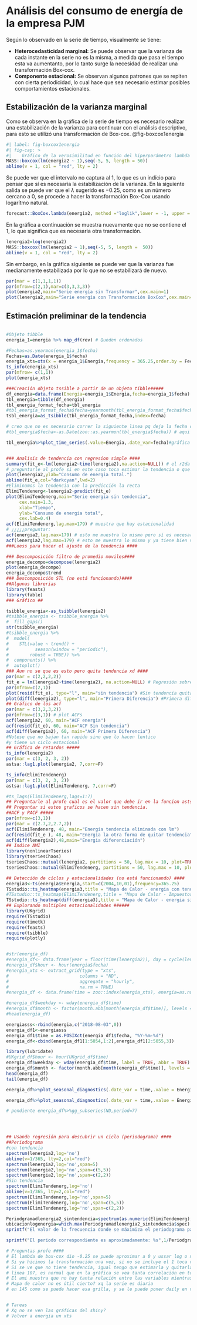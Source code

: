 # Análisis del consumo de energía de la empresa PJM

Según lo observado en la serie de tiempo, visualmente se tiene:

-   **Heterocedasticidad marginal:** Se puede observar que la varianza de cada instante en la serie no es la misma, a medida que pasa el tiempo esta va aumentanto, por lo tanto surge la necesidad de realizar una transformación Box-cox.
-   **Componente estacional:** Se observan algunos patrones que se repiten con cierta periodicidad, lo cual hace que sea necesario estimar posibles comportamientos estacionales.

## Estabilización de la varianza marginal

Como se observa en la gráfica de la serie de tiempo es necesario realizar una estabilización de la varianza para continuar con el análisis descriptivo, para esto se utilizó una transformación de Box-cox. @fig-boxcox1energia

```r
#| label: fig-boxcox1energia
#| fig-cap: >
#|    Gráfico de la verosimilitud en función del hiperparámetro lambda
MASS::boxcox(lm(energia2 ~ 1),seq(-5, 5, length = 50))
abline(v = 1, col = "red", lty = 2)
```

Se puede ver que el intervalo no captura al 1, lo que es un indício para pensar que sí es necesaria la estabilización de la varianza. En la siguiente salida se puede ver que el $\lambda$ sugerido es $-0.25$, como es un número cercano a $0$, se procede a hacer la transformación Box-Cox usando logarítmo natural.

```r
forecast::BoxCox.lambda(energia2, method ="loglik",lower = -1, upper = 3)
```

En la gráfica a continuación se muestra nuevamente que no se contiene el 1, lo que significa que es necesaria otra transformación.  

```r
lenergia2=log(energia2)
MASS::boxcox(lm(lenergia2 ~ 1),seq(-5, 5, length =  50))
abline(v = 1, col = "red", lty = 2)
```

Sin embargo, en la gráfica siguiente se puede ver que la varianza fue medianamente estabilizada por lo que no se estabilizará de nuevo.
```r
par(mar = c(1,1,1,1))
par(mfrow=c(2,1),mar=c(3,3,3,3))
plot(energia2,main="Serie energía sin Transformar",cex.main=1)
plot(lenergia2,main="Serie energía con Transformación BoxCox",cex.main=1)
```

## Estimación preliminar de la tendencia



```r

```

```r
#Objeto tibble
energia_1=energia %>% map_df(rev) # Queden ordenados

#Fechas=as.yearmon(energia_1$fecha)
Fechas=as.Date(energia_1$fecha)
energia_xts=xts(x = energia_1$Energia,frequency = 365.25,order.by = Fechas)
ts_info(energia_xts)
par(mfrow= c(1,1))
plot(energia_xts)

###Creación objeto tssible a partir de un objeto tibble#####
df_energia=data.frame(Energia=energia_1$Energia,fecha=energia_1$fecha)
tbl_energia=tibble(df_energia)
tbl_energia_format_fecha=tbl_energia
#tbl_energia_format_fecha$fecha=yearmonth(tbl_energia_format_fecha$fecha)
tsbl_energia=as_tsibble(tbl_energia_format_fecha,index=fecha)

# creo que no es necesario correr la siguiente linea pq deja la fecha como en meses
#tbl_energia$fecha<-as.Date(zoo::as.yearmon(tbl_energia$fecha)) # aqui me lo deja por mes - esto no!!!!

tbl_energia%>%plot_time_series(.value=Energia,.date_var=fecha)#gráfica timetk


### Analisis de tendencia con regresion simple ####
summary(fit_e<-lm(lenergia2~time(lenergia2),na.action=NULL)) # el r2da chiquitico, tal vez no haya tendencia 
# preguntarle al profe si en este caso toca estimar la tendencia o que
plot(lenergia2,ylab="Consumo de energia total.") 
abline(fit_e,col="darkcyan",lwd=2)
#Eliminamos la tendencia con la predicción la recta
ElimiTendenerg<-lenergia2-predict(fit_e)
plot(ElimiTendenerg,main="Serie energia sin tendencia",
     cex.main=1.3,
     xlab="Tiempo",
     ylab="Consumo de energia total",
     cex.lab=0.4)
acf(ElimiTendenerg,lag.max=179) # muestra que hay estacionalidad
# ¿¿¿¿¿preguntar:
acf(energia2,lag.max=179) # esto me muestra lo mismo pero sí es necesario estabilizar la varianza 
acf(lenergia2,lag.max=179) # esto me muestra lo mismo y ya tiene bien var pero no estima la tendencia
###Loess para hacer el ajuste de la tendencia ####

### Descomposición filtro de promedio moviles####
energia_decompo=decompose(lenergia2)
plot(energia_decompo)
energia_decompo$trend
### Descomposición STL (no está funcionando)####
##Algunas librerias
library(feasts)
library(fable)
### Gráfico ##

tsibble_energia<-as_tsibble(lenergia2)
#tsibble_energia <- tsibble_energia %>%
#  fill_gaps()
str(tsibble_energia)
#tsibble_energia %>%
#  model(
#    STL(value ~ trend() +
#          season(window = "periodic"),
#        robust = TRUE)) %>%
#  components() %>%
#  autoplot()
### Aun no se que es esto pero quita tendencia xd ####
par(mar = c(2,2,2,2))
fit_e = lm(lenergia2~time(lenergia2), na.action=NULL) # Regresión sobre el tiempo
par(mfrow=c(2,1))
plot(resid(fit_e), type="l", main="sin tendencia") #Sin tendencia quitandola con regresión
plot(diff(lenergia2), type="l", main="Primera Diferencia") #Primera diferencia ordinaria
## Gráfico de los acf
par(mar = c(3,2,3,2))
par(mfrow=c(3,1)) # plot ACFs
acf(lenergia2, 60, main="ACF energia")
acf(resid(fit_e), 60, main="ACF Sin tendencia") 
acf(diff(lenergia2), 60, main="ACF Primera Diferencia")
#Notese que no bajan tan rapido sino que lo hacen lentico 
#y tiene un ciclo estacional
## Gráfica de retardos #####
ts_info(lenergia2)
par(mar = c(3, 2, 3, 2))
astsa::lag1.plot(lenergia2, 7,corr=F)

ts_info(ElimiTendenerg)
par(mar = c(3, 2, 3, 2))
astsa::lag1.plot(ElimiTendenerg, 7,corr=F)

#ts_lags(ElimiTendenerg,lags=1:7)
## Preguntarle al profe cual es el valor que debe ir en la funcion astsa
## Preguntar si estos graficos se hacen sin tendencia.
##ACF y PACF #####
par(mfrow=c(3,1))
par(mar = c(2.7,2,2.7,2))
acf(ElimiTendenerg, 48, main="Energia tendencia eliminada con lm")
acf(resid(fit_e ), 48, main="Energia la otra forma de quitar tendencia")
acf(diff(lenergia2),48,main="Energia diferenciación")
## Indice AMI 
library(nonlinearTseries)
library(tseriesChaos) 
tseriesChaos::mutual(lenergia2, partitions = 50, lag.max = 10, plot=TRUE) # AMI serie con tendencia
tseriesChaos::mutual(ElimiTendenerg, partitions = 50, lag.max = 10, plot=TRUE) # AMI serie sin tendencia con modelo lineal

## Detección de cíclos y estacionalidades (no está funcionando) ####
energia3<-ts(energia$Energia,start=c(2004,10,01),frequency=365.25)
TSstudio::ts_heatmap(energia3,title = "Mapa de Calor - energia con tendencia")
#TSstudio::ts_heatmap(ElimiTendenerg,title = "Mapa de Calor - Impuestos Dian sin tendencia")#Lo dejo comentado porque aun me falta quitar la tendencia de este modo para energia3
TSstudio::ts_heatmap(diff(energia3),title = "Mapa de Calor - energia sin tendencia")
## Explorando multiples estacionalidades ######
library(UKgrid)
require(TSstudio)
require(timetk)
require(feasts)
require(tsibble)
require(plotly)


#str(energia_df)
#energia_df<- data.frame(year = floor(time(lenergia2)), day = cycle(lenergia2),lenergia2 = as.numeric(lenergia2))
#energia_df$hour <- hour(energia$fecha) 
#energia_xts <- extract_grid(type = "xts",
#                           columns = "ND",
#                           aggregate = "hourly",
#                           na.rm = TRUE)
#energia_df <- data.frame(time = zoo::index(energia_xts), energia=as.numeric(energia_xts ))

#energia_df$weekday <- wday(energia_df$time)
#energia_df$month <- factor(month.abb[month(energia_df$time)], levels =   month.abb)
#head(energia_df)

energiasss<-rbind(energia,c("2018-08-03",0))
energia_df1<-energiasss
energia_df1$time = as.POSIXct(energia_df1$fecha, "%Y-%m-%d")
energia_df<-cbind(energia_df1[1:5054,1:2],energia_df1[2:5055,3])

library(lubridate)
#UKgrid_df$hour <- hour(UKgrid_df$time)
energia_df$weekday <- wday(energia_df$time, label = TRUE, abbr = TRUE)
energia_df$month <- factor(month.abb[month(energia_df$time)], levels =   month.abb)
head(energia_df)
tail(energia_df)

energia_df%>%plot_seasonal_diagnostics(.date_var = time,.value = Energia,.feature_set = c("wday.lbl"),.geom="boxplot")

energia_df%>%plot_seasonal_diagnostics(.date_var = time,.value = Energia,.feature_set = c("month.lbl"),.geom="boxplot")

# pendiente energia_df%>%gg_subseries(ND,period=7)




## Usando regresión para descubrir un ciclo (periodograma) ####
##Periodograma 
#con tendencia 
spectrum(lenergia2,log='no')
abline(v=1/365, lty=2,col="red")
spectrum(lenergia2,log='no',span=5)
spectrum(lenergia2,log='no',span=c(5,5))
spectrum(lenergia2,log='no',span=c(2,2))
#Sin tendencia 
spectrum(ElimiTendenerg,log='no')
abline(v=1/365, lty=2,col="red")
spectrum(ElimiTendenerg,log='no',span=5)
spectrum(ElimiTendenerg,log='no',span=c(5,5))
spectrum(ElimiTendenerg,log='no',span=c(2,2))

Periodgramadlenergia2_sintendencia=spectrum(as.numeric(ElimiTendenerg),log='no')
ubicacionlogenergia=which.max(Periodgramadlenergia2_sintendencia$spec)
sprintf("El valor de la frecuencia donde se máximiza el periodograma para la serie es: %s",Periodgramadlenergia2_sintendencia$freq[ubicacionlogenergia])

sprintf("El periodo correspondiente es aproximadamente: %s",1/Periodgramadlenergia2_sintendencia$freq[ubicacionlogenergia])

# Preguntas profe ####
# El lambda de box-cox dio -0.25 se puede aproximar a 0 y ussar log o no? 
# Si ya hicimos la transformación una vez, si no se incluye el 1 toca volver a transrformar la serie con box-cox
# Si se ve que no tiene tendencia, igual tengo que estimarla y quitarla?
# linea 107, es normal que en la gráfica se vea tanta correlación en todos los retardos de toda la semana? 
# El ami muestra que no hay tanta relación entre las variables mientras que el grafico de 117 si muestra mucha
# Mapa de calor no es útil cierto? xq la serie es diaria
# en 145 como se puede hacer esa grilla, y se le puede poner daily en vez de hourly


# Tareas
# Xq no se ven las gráficas del shiny?
# Volver a energia un xts
```
